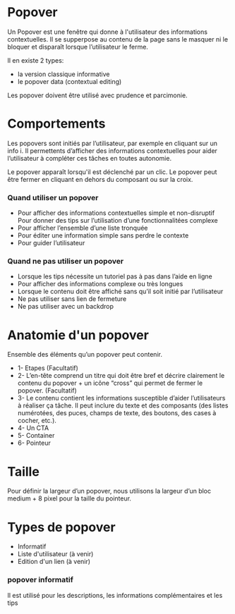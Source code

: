 # Popover

Un Popover est une fenêtre qui donne à l'utilisateur des informations contextuelles. 
Il se supperpose au contenu de la page sans le masquer ni le bloquer et disparaît lorsque l’utilisateur le ferme.

Il en existe 2 types:
- la version classique informative
- le popover data (contextual editing)

Les popover doivent être utilisé avec prudence et parcimonie.

# Comportements
Les popovers sont initiés par l’utilisateur, par exemple en cliquant sur un info i. Il permettents d’afficher des informations contextuelles pour aider l’utilisateur à compléter ces tâches en toutes autonomie. 

Le popover apparaît lorsqu'il est déclenché par un clic.
Le popover peut être fermer en cliquant en dehors du composant ou sur la croix. 

### Quand utiliser un popover
- Pour afficher des informations contextuelles simple et non-disruptif Pour donner des tips sur l’utilisation d’une fonctionnalitées complexe
- Pour afficher l’ensemble d’une liste tronquée
- Pour éditer une information simple sans perdre le contexte
- Pour guider l’utilisateur

### Quand ne pas utiliser un popover
- Lorsque les tips nécessite un tutoriel pas à pas dans l’aide en ligne
- Pour afficher des informations complexe ou très longues
- Lorsque le contenu doit être affiché sans qu’il soit initié par l’utilisateur
- Ne pas utiliser sans lien de fermeture
- Ne pas utiliser avec un backdrop

# Anatomie d'un popover
Ensemble des éléments qu’un popover peut contenir.
- 1- Etapes (Facultatif)
- 2- L’en-tête comprend un titre qui doit être bref et décrire clairement le contenu du popover + un icône “cross” qui permet de fermer le popover. (Facultatif)
- 3- Le contenu contient les informations susceptible d’aider l’utilisateurs à réaliser ça tâche. Il peut inclure du texte et des composants (des listes numérotées, des puces, champs de texte, des boutons, des cases à cocher, etc.).
- 4- Un CTA
- 5- Container
- 6- Pointeur

# Taille
Pour définir la largeur d’un popover, nous utilisons la largeur d’un bloc medium + 8 pixel pour la taille du pointeur.

# Types de popover
- Informatif
- Liste d'utilisateur (à venir)
- Edition d'un lien (à venir)

### popover informatif
Il est utilisé pour les descriptions, les informations complémentaires et les tips
